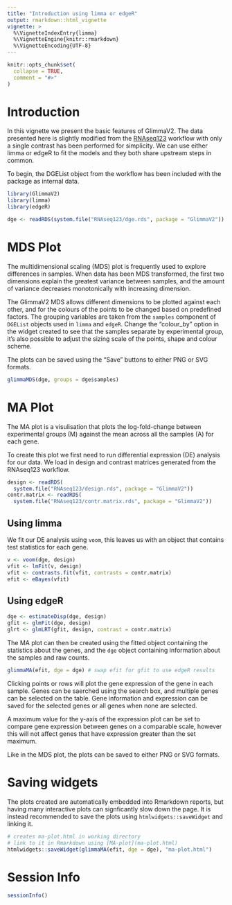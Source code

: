 ```yaml
---
title: "Introduction using limma or edgeR"
output: rmarkdown::html_vignette
vignette: >
  %\VignetteIndexEntry{limma}
  %\VignetteEngine{knitr::rmarkdown}
  %\VignetteEncoding{UTF-8}
---
```


```r
knitr::opts_chunk$set(
  collapse = TRUE,
  comment = "#>"
)
```

# Introduction

In this vignette we present the basic features of GlimmaV2. The data presented here is slightly modified from the [RNAseq123](https://bioconductor.org/packages/release/workflows/html/RNAseq123.html) workflow with only a single contrast has been performed for simplicity. We can use either limma or edgeR to fit the models and they both share upstream steps in common.

To begin, the DGEList object from the workflow has been included with the package as internal data.

```r
library(GlimmaV2)
library(limma)
library(edgeR)

dge <- readRDS(system.file("RNAseq123/dge.rds", package = "GlimmaV2"))
```

# MDS Plot

The multidimensional scaling (MDS) plot is frequently used to explore differences in samples. When data has been MDS transformed, the first two dimensions explain the greatest variance between samples, and the amount of variance decreases monotonically with increasing dimension.

The GlimmaV2 MDS allows different dimensions to be plotted against each other, and for the colours of the points to be changed based on predefined factors. The grouping variables are taken from the `samples` component of `DGEList` objects used in `limma` and `edgeR`. Change the "colour_by" option in the widget created to see that the samples separate by experimental group, it's also possible to adjust the sizing scale of the points, shape and colour scheme.

The plots can be saved using the "Save" buttons to either PNG or SVG formats.

```r
glimmaMDS(dge, groups = dge$samples)
```

# MA Plot

The MA plot is a visulisation that plots the log-fold-change between experimental groups (M) against the mean across all the samples (A) for each gene.

To create this plot we first need to run differential expression (DE) analysis for our data. We load in design and contrast matrices generated from the RNAseq123 workflow.

```r
design <- readRDS(
  system.file("RNAseq123/design.rds", package = "GlimmaV2"))
contr.matrix <- readRDS(
  system.file("RNAseq123/contr.matrix.rds", package = "GlimmaV2"))
```

## Using limma

We fit our DE analysis using `voom`, this leaves us with an object that contains test statistics for each gene.

```r
v <- voom(dge, design)
vfit <- lmFit(v, design)
vfit <- contrasts.fit(vfit, contrasts = contr.matrix)
efit <- eBayes(vfit)
```

## Using edgeR

```r
dge <- estimateDisp(dge, design)
gfit <- glmFit(dge, design)
glrt <- glmLRT(gfit, design, contrast = contr.matrix)
```

The MA plot can then be created using the fitted object containing the statistics about the genes, and the `dge` object containing information about the samples and raw counts.

```r
glimmaMA(efit, dge = dge) # swap efit for gfit to use edgeR results
```

Clicking points or rows will plot the gene expression of the gene in each sample. Genes can be saerched using the search box, and multiple genes can be selected on the table. Gene information and expression can be saved for the selected genes or all genes when none are selected.

A maximum value for the y-axis of the expression plot can be set to compare gene expression between genes on a comparable scale, however this will not affect genes that have expression greater than the set maximum.

Like in the MDS plot, the plots can be saved to either PNG or SVG formats.

# Saving widgets

The plots created are automatically embedded into Rmarkdown reports, but having many interactive plots can signficantly slow down the page. It is instead recommended to save the plots using `htmlwidgets::saveWidget` and linking it.

```r
# creates ma-plot.html in working directory
# link to it in Rmarkdown using [MA-plot](ma-plot.html)
htmlwidgets::saveWidget(glimmaMA(efit, dge = dge), "ma-plot.html")
```

# Session Info

```r
sessionInfo()
```
